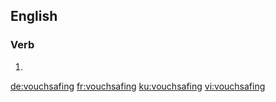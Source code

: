 ==English==

===Verb===
{{head|en|present participle}}

# {{present participle of|vouchsafe|lang=en}}

[[de:vouchsafing]]
[[fr:vouchsafing]]
[[ku:vouchsafing]]
[[vi:vouchsafing]]